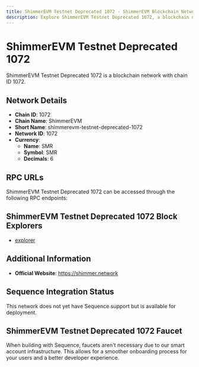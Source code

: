 ```yaml
--- 
title: ShimmerEVM Testnet Deprecated 1072 - ShimmerEVM Blockchain Network
description: Explore ShimmerEVM Testnet Deprecated 1072, a blockchain network with chain ID 1072. Learn about its native currency, SMR, and how to interact with the network.
---
```


# ShimmerEVM Testnet Deprecated 1072

ShimmerEVM Testnet Deprecated 1072 is a blockchain network with chain ID 1072.

## Network Details

- **Chain ID**: 1072
- **Chain Name**: ShimmerEVM
- **Short Name**: shimmerevm-testnet-deprecated-1072
- **Network ID**: 1072
- **Currency**: 
  - **Name**: SMR
  - **Symbol**: SMR
  - **Decimals**: 6

## RPC URLs

ShimmerEVM Testnet Deprecated 1072 can be accessed through the following RPC endpoints:



## ShimmerEVM Testnet Deprecated 1072 Block Explorers

- [explorer](https://explorer.evm.testnet.shimmer.network)

## Additional Information

- **Official Website**: https://shimmer.network

## Sequence Integration Status

This network does not yet have Sequence support but is available for deployment.

## ShimmerEVM Testnet Deprecated 1072 Faucet

When building with Sequence, faucets aren't necessary due to our smart account infrastructure. This allows for a smoother onboarding process for your users and a better developer experience.
